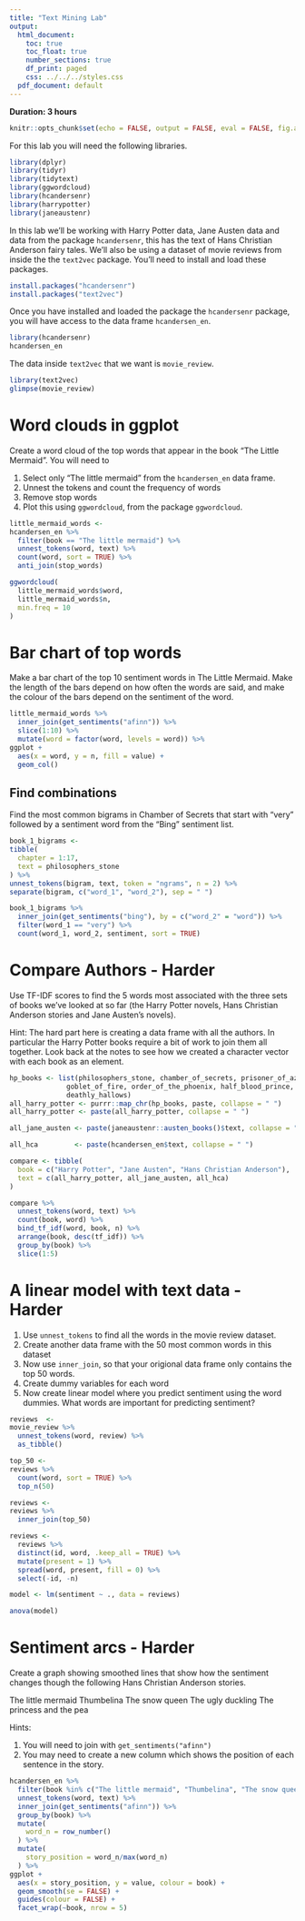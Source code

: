 ```yaml
---
title: "Text Mining Lab"
output:
  html_document:
    toc: true
    toc_float: true
    number_sections: true
    df_print: paged
    css: ../../../styles.css
  pdf_document: default
---
```



**Duration: 3 hours**

```r
knitr::opts_chunk$set(echo = FALSE, output = FALSE, eval = FALSE, fig.align = "center", message = FALSE, warning = FALSE)
```

For this lab you will need the following libraries.

```r
library(dplyr)
library(tidyr)
library(tidytext)
library(ggwordcloud)
library(hcandersenr)
library(harrypotter)
library(janeaustenr)
```

In this lab we'll be working with Harry Potter data, Jane Austen data and data from the package `hcandersenr`, this has the text of Hans Christian Anderson fairy tales. We'll also be using a dataset of movie reviews from inside the the `text2vec` package. You'll need to install and load these packages.

```r
install.packages("hcandersenr")
install.packages("text2vec")
```

Once you have installed and loaded the package the `hcandersenr` package, you will have access to the data frame `hcandersen_en`. 

```r
library(hcandersenr)
hcandersen_en
```

The data inside `text2vec` that we want is `movie_review`.

```r
library(text2vec)
glimpse(movie_review)
```

# Word clouds in ggplot

Create a word cloud of the top words that appear in the book "The Little Mermaid". You will need to

1. Select only "The little mermaid" from the `hcandersen_en` data frame.
2. Unnest the tokens and count the frequency of words
3. Remove stop words
4. Plot this using `ggwordcloud`, from the package `ggwordcloud`.


```r
little_mermaid_words <- 
hcandersen_en %>%
  filter(book == "The little mermaid") %>%
  unnest_tokens(word, text) %>%
  count(word, sort = TRUE) %>%
  anti_join(stop_words)
```
```r
ggwordcloud(
  little_mermaid_words$word,
  little_mermaid_words$n,
  min.freq = 10
)
```

# Bar chart of top words

Make a bar chart of the top 10 sentiment words in The Little Mermaid. Make the length of the bars depend on how often the words are said, and make the colour of the bars depend on the sentiment of the word.

```r
little_mermaid_words %>%
  inner_join(get_sentiments("afinn")) %>%
  slice(1:10) %>%
  mutate(word = factor(word, levels = word)) %>%
ggplot +
  aes(x = word, y = n, fill = value) +
  geom_col()
```


## Find combinations

Find the most common bigrams in Chamber of Secrets that start with "very" followed by a sentiment word from the "Bing" sentiment list.

```r
book_1_bigrams <-
tibble(
  chapter = 1:17,
  text = philosophers_stone
) %>%
unnest_tokens(bigram, text, token = "ngrams", n = 2) %>%
separate(bigram, c("word_1", "word_2"), sep = " ")
```

```r
book_1_bigrams %>%
  inner_join(get_sentiments("bing"), by = c("word_2" = "word")) %>%
  filter(word_1 == "very") %>%
  count(word_1, word_2, sentiment, sort = TRUE)
```

# Compare Authors - Harder

Use TF-IDF scores to find the 5 words most associated with the three sets of books we've looked at so far (the Harry Potter novels, Hans Christian Anderson stories and Jane Austen's novels).

Hint: The hard part here is creating a data frame with all the authors. In particular the Harry Potter books require a bit of work to join them all together. Look back at the notes to see how we created a character vector with each book as an element.

```r
hp_books <- list(philosophers_stone, chamber_of_secrets, prisoner_of_azkaban,
              goblet_of_fire, order_of_the_phoenix, half_blood_prince,
              deathly_hallows)
all_harry_potter <- purrr::map_chr(hp_books, paste, collapse = " ")
all_harry_potter <- paste(all_harry_potter, collapse = " ")

all_jane_austen <- paste(janeaustenr::austen_books()$text, collapse = " ")

all_hca         <- paste(hcandersen_en$text, collapse = " ")
```
```r
compare <- tibble(
  book = c("Harry Potter", "Jane Austen", "Hans Christian Anderson"),
  text = c(all_harry_potter, all_jane_austen, all_hca)
)
```
```r
compare %>%
  unnest_tokens(word, text) %>%
  count(book, word) %>%
  bind_tf_idf(word, book, n) %>%
  arrange(book, desc(tf_idf)) %>%
  group_by(book) %>%
  slice(1:5)
```

# A linear model with text data - Harder

1. Use `unnest_tokens` to find all the words in the movie review dataset.
2. Create another data frame with the 50 most common words in this dataset
3. Now use `inner_join`, so that your origional data frame only contains the top 50 words.
4. Create dummy variables for each word
5. Now create linear model where you predict sentiment using the word dummies. What words are important for predicting sentiment?

```r
reviews  <-
movie_review %>%
  unnest_tokens(word, review) %>%
  as_tibble()
```
```r
top_50 <- 
reviews %>%
  count(word, sort = TRUE) %>%
  top_n(50)
```
```r
reviews <- 
reviews %>%
  inner_join(top_50) 

reviews <-
  reviews %>%
  distinct(id, word, .keep_all = TRUE) %>%
  mutate(present = 1) %>%
  spread(word, present, fill = 0) %>%
  select(-id, -n)
```

```r
model <- lm(sentiment ~ ., data = reviews)
```

```r
anova(model)
```


# Sentiment arcs - Harder

Create a graph showing smoothed lines that show how the sentiment changes though the following Hans Christian Anderson stories. 

The little mermaid
Thumbelina
The snow queen
The ugly duckling
The princess and the pea

Hints:

1. You will need to join with `get_sentiments("afinn")`
2. You may need to create a new column which shows the position of each sentence in the story. 

```r
hcandersen_en %>%
  filter(book %in% c("The little mermaid", "Thumbelina", "The snow queen", "The ugly duckling",	"The princess and the pea")) %>%
  unnest_tokens(word, text) %>%
  inner_join(get_sentiments("afinn")) %>%
  group_by(book) %>%
  mutate(
    word_n = row_number()
  ) %>%
  mutate(
    story_position = word_n/max(word_n)
  ) %>% 
ggplot +
  aes(x = story_position, y = value, colour = book) +
  geom_smooth(se = FALSE) +
  guides(colour = FALSE) +
  facet_wrap(~book, nrow = 5)
```


